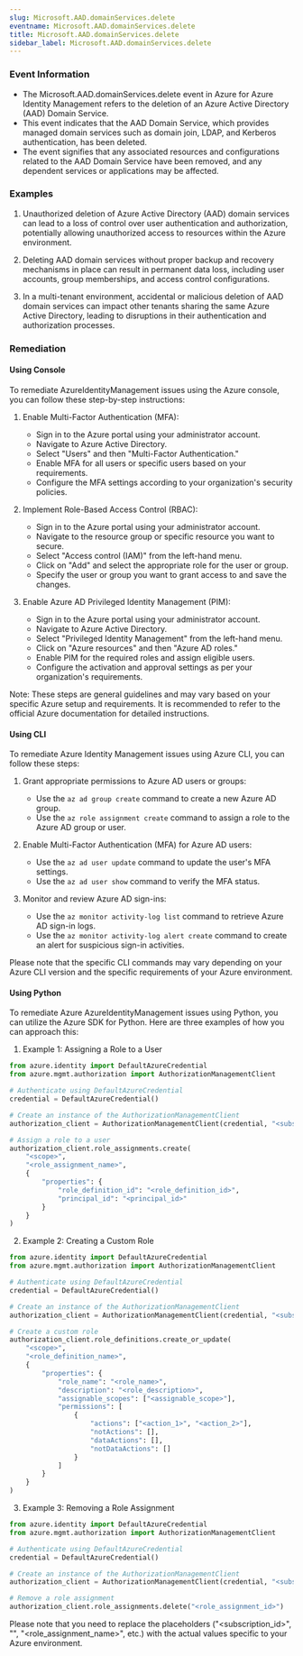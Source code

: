 ```yaml
--- 
slug: Microsoft.AAD.domainServices.delete
eventname: Microsoft.AAD.domainServices.delete
title: Microsoft.AAD.domainServices.delete
sidebar_label: Microsoft.AAD.domainServices.delete
---
```

                       
### Event Information

- The Microsoft.AAD.domainServices.delete event in Azure for Azure Identity Management refers to the deletion of an Azure Active Directory (AAD) Domain Service.
- This event indicates that the AAD Domain Service, which provides managed domain services such as domain join, LDAP, and Kerberos authentication, has been deleted.
- The event signifies that any associated resources and configurations related to the AAD Domain Service have been removed, and any dependent services or applications may be affected.


### Examples

1. Unauthorized deletion of Azure Active Directory (AAD) domain services can lead to a loss of control over user authentication and authorization, potentially allowing unauthorized access to resources within the Azure environment.

2. Deleting AAD domain services without proper backup and recovery mechanisms in place can result in permanent data loss, including user accounts, group memberships, and access control configurations.

3. In a multi-tenant environment, accidental or malicious deletion of AAD domain services can impact other tenants sharing the same Azure Active Directory, leading to disruptions in their authentication and authorization processes.

### Remediation

#### Using Console

To remediate AzureIdentityManagement issues using the Azure console, you can follow these step-by-step instructions:

1. Enable Multi-Factor Authentication (MFA):
   - Sign in to the Azure portal using your administrator account.
   - Navigate to Azure Active Directory.
   - Select "Users" and then "Multi-Factor Authentication."
   - Enable MFA for all users or specific users based on your requirements.
   - Configure the MFA settings according to your organization's security policies.

2. Implement Role-Based Access Control (RBAC):
   - Sign in to the Azure portal using your administrator account.
   - Navigate to the resource group or specific resource you want to secure.
   - Select "Access control (IAM)" from the left-hand menu.
   - Click on "Add" and select the appropriate role for the user or group.
   - Specify the user or group you want to grant access to and save the changes.

3. Enable Azure AD Privileged Identity Management (PIM):
   - Sign in to the Azure portal using your administrator account.
   - Navigate to Azure Active Directory.
   - Select "Privileged Identity Management" from the left-hand menu.
   - Click on "Azure resources" and then "Azure AD roles."
   - Enable PIM for the required roles and assign eligible users.
   - Configure the activation and approval settings as per your organization's requirements.

Note: These steps are general guidelines and may vary based on your specific Azure setup and requirements. It is recommended to refer to the official Azure documentation for detailed instructions.

#### Using CLI

To remediate Azure Identity Management issues using Azure CLI, you can follow these steps:

1. Grant appropriate permissions to Azure AD users or groups:
   - Use the `az ad group create` command to create a new Azure AD group.
   - Use the `az role assignment create` command to assign a role to the Azure AD group or user.

2. Enable Multi-Factor Authentication (MFA) for Azure AD users:
   - Use the `az ad user update` command to update the user's MFA settings.
   - Use the `az ad user show` command to verify the MFA status.

3. Monitor and review Azure AD sign-ins:
   - Use the `az monitor activity-log list` command to retrieve Azure AD sign-in logs.
   - Use the `az monitor activity-log alert create` command to create an alert for suspicious sign-in activities.

Please note that the specific CLI commands may vary depending on your Azure CLI version and the specific requirements of your Azure environment.

#### Using Python

To remediate Azure AzureIdentityManagement issues using Python, you can utilize the Azure SDK for Python. Here are three examples of how you can approach this:

1. Example 1: Assigning a Role to a User
```python
from azure.identity import DefaultAzureCredential
from azure.mgmt.authorization import AuthorizationManagementClient

# Authenticate using DefaultAzureCredential
credential = DefaultAzureCredential()

# Create an instance of the AuthorizationManagementClient
authorization_client = AuthorizationManagementClient(credential, "<subscription_id>")

# Assign a role to a user
authorization_client.role_assignments.create(
    "<scope>",
    "<role_assignment_name>",
    {
        "properties": {
            "role_definition_id": "<role_definition_id>",
            "principal_id": "<principal_id>"
        }
    }
)
```

2. Example 2: Creating a Custom Role
```python
from azure.identity import DefaultAzureCredential
from azure.mgmt.authorization import AuthorizationManagementClient

# Authenticate using DefaultAzureCredential
credential = DefaultAzureCredential()

# Create an instance of the AuthorizationManagementClient
authorization_client = AuthorizationManagementClient(credential, "<subscription_id>")

# Create a custom role
authorization_client.role_definitions.create_or_update(
    "<scope>",
    "<role_definition_name>",
    {
        "properties": {
            "role_name": "<role_name>",
            "description": "<role_description>",
            "assignable_scopes": ["<assignable_scope>"],
            "permissions": [
                {
                    "actions": ["<action_1>", "<action_2>"],
                    "notActions": [],
                    "dataActions": [],
                    "notDataActions": []
                }
            ]
        }
    }
)
```

3. Example 3: Removing a Role Assignment
```python
from azure.identity import DefaultAzureCredential
from azure.mgmt.authorization import AuthorizationManagementClient

# Authenticate using DefaultAzureCredential
credential = DefaultAzureCredential()

# Create an instance of the AuthorizationManagementClient
authorization_client = AuthorizationManagementClient(credential, "<subscription_id>")

# Remove a role assignment
authorization_client.role_assignments.delete("<role_assignment_id>")
```

Please note that you need to replace the placeholders ("<subscription_id>", "<scope>", "<role_assignment_name>", etc.) with the actual values specific to your Azure environment.


 